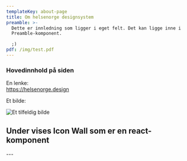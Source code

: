 ```yaml
---
templateKey: about-page
title: Om helsenorge designsystem
preamble: >-
  Dette er innledning som ligger i eget felt. Det kan ligge inne i
  Preamble-komponent.

  ;)
pdf: /img/test.pdf
---
```

### Hovedinnhold på siden

En lenke:\
<https://helsenorge.design>

Et bilde:

![Et tilfeldig bilde](/img/bilag1.jpg "Bilde - (Dokumentasjon fra behandler)")

## Under vises Icon Wall som er en react-komponent

<IconWall />

\---